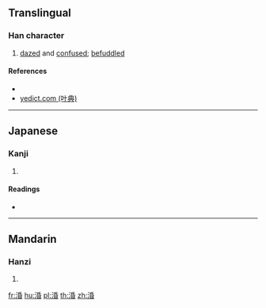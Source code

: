 {{character info/new}}
==Translingual==

===Han character===
{{Han char|rn=85|rad=水|as=08|sn=11|four=32164|canj=EHPA|ids=⿰氵昏}}

# {{zh-only|涽涽}} [[dazed]] and [[confused]]; [[befuddled]]

====References====
* {{Han ref|kx=0628.250|dkj=17607|dj=1030.140|hdz=31656.040|uh=6DBD|ud=28093|bh=D5F7|bd=54775}}
* [http://yedict.com/htm/6D/6DBD.htm yedict.com (叶典)]

----

==Japanese==

===Kanji===
{{ja-kanji|grade=|rs=水08}}

# {{defn|lang=ja|sort=水08}}

====Readings====
* {{ja-readings|on=[[こん]] (kon)|kun=[[みだれる]] (midareru)}}

----

==Mandarin==

===Hanzi===
{{cmn-hanzi|pin=[[hūn]] ([[hun1]]), [[zhuō]] ([[zhuo1]])|wg=hun<sup>1</sup>, cho<sup>1</sup>}}

# {{defn|lang=cmn|sort=水08}}

[[fr:涽]]
[[hu:涽]]
[[pl:涽]]
[[th:涽]]
[[zh:涽]]